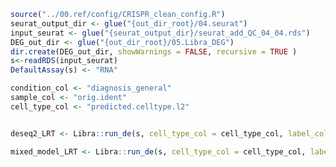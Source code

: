 ```r
source("../00.ref/config/CRISPR_clean_config.R")
seurat_output_dir <- glue("{out_dir_root}/04.seurat")
input_seurat <- glue("{seurat_output_dir}/seurat_add_QC_04_04.rds")
DEG_out_dir <- glue("{out_dir_root}/05.Libra_DEG")
dir.create(DEG_out_dir, showWarnings = FALSE, recursive = TRUE )
s<-readRDS(input_seurat)
DefaultAssay(s) <- "RNA"
```

```r
condition_col <- "diagnosis_general"
sample_col <- "orig.ident"
cell_type_col <- "predicted.celltype.l2"


deseq2_LRT <- Libra::run_de(s, cell_type_col = cell_type_col, label_col = condition_col, replicate_col = sample_col, de_family = 'pseudobulk', de_method = 'edgeR', de_type = 'LRT')

mixed_model_LRT <- Libra::run_de(s, cell_type_col = cell_type_col, label_col = condition_col, replicate_col = sample_col,de_family = 'mixedmodel', de_method = 'linear', de_type = 'LRT', n_threads = 32)

```

